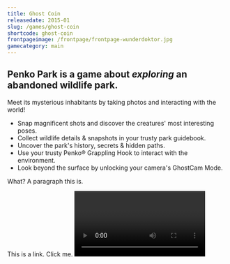 ```yaml
---
title: Ghost Coin
releasedate: 2015-01
slug: /games/ghost-coin
shortcode: ghost-coin
frontpageimage: /frontpage/frontpage-wunderdoktor.jpg
gamecategory: main
---
```


<h2>
  Penko Park is a game about <i>exploring</i> an <b>abandoned wildlife park.</b>
</h2>
<p>
  Meet its mysterious inhabitants by taking photos and interacting with the
  world!
</p>
<ul>
  <li>
    Snap magnificent shots and discover the creatures' most interesting poses.
  </li>
  <li>Collect wildlife details & snapshots in your trusty park guidebook.</li>
  <li>Uncover the park's history, secrets & hidden paths.</li>
  <li>
    Use your trusty Penko® Grappling Hook to interact with the environment.
  </li>
  <li>Look beyond the surface by unlocking your camera's GhostCam Mode.</li>
</ul>
<p>What? A paragraph this is.</p>
<Link to="../../">This is a link. Click me.</Link>
<Video
  videoSrcURL="https://www.youtube.com/embed/6Cht1fqU6Ws"
  videoTitle="Reveal Trailer"
/>
<GImage filename="wunderdoktor-screenshot-6.png" />
<GGif filename="bird.gif" />
